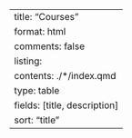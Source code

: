 ---
title: "Courses"
format: html
comments: false
listing:
  contents: ./*/index.qmd
  type: table     
  fields: [title, description]
  sort: "title"
---